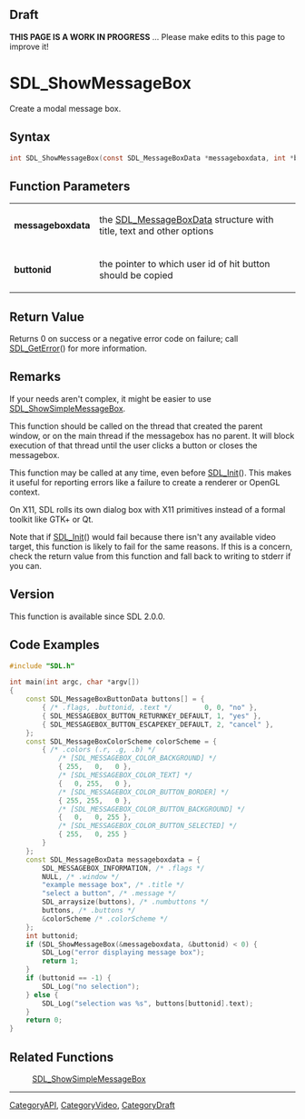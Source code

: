 
== Draft ==


'''THIS PAGE IS A WORK IN PROGRESS''' ... Please make edits to this page to improve it!



<!-- #*^*^*^*^*See https://wiki.libsdl.org/SGFunctions for details on editing this page*^*^*^*^* -->


= SDL_ShowMessageBox =

Create a modal message box.

== Syntax ==

<syntaxhighlight lang='c'>
int SDL_ShowMessageBox(const SDL_MessageBoxData *messageboxdata, int *buttonid);
</syntaxhighlight>

== Function Parameters ==

{|
|'''messageboxdata'''
|the [[SDL_MessageBoxData]] structure with title, text and other options
|-
|'''buttonid'''
|the pointer to which user id of hit button should be copied
|}

== Return Value ==

Returns 0 on success or a negative error code on failure; call
[[SDL_GetError]]() for more information.



== Remarks ==

If your needs aren't complex, it might be easier to use
[[SDL_ShowSimpleMessageBox]].

This function should be called on the thread that created the parent
window, or on the main thread if the messagebox has no parent. It will
block execution of that thread until the user clicks a button or closes the
messagebox.

This function may be called at any time, even before [[SDL_Init]](). This
makes it useful for reporting errors like a failure to create a renderer or
OpenGL context.

On X11, SDL rolls its own dialog box with X11 primitives instead of a
formal toolkit like GTK+ or Qt.

Note that if [[SDL_Init]]() would fail because there isn't any available
video target, this function is likely to fail for the same reasons. If this
is a concern, check the return value from this function and fall back to
writing to stderr if you can.

== Version ==

This function is available since SDL 2.0.0.



== Code Examples ==

<syntaxhighlight lang='c++'>
#include "SDL.h"

int main(int argc, char *argv[])
{
    const SDL_MessageBoxButtonData buttons[] = {
        { /* .flags, .buttonid, .text */        0, 0, "no" },
        { SDL_MESSAGEBOX_BUTTON_RETURNKEY_DEFAULT, 1, "yes" },
        { SDL_MESSAGEBOX_BUTTON_ESCAPEKEY_DEFAULT, 2, "cancel" },
    };
    const SDL_MessageBoxColorScheme colorScheme = {
        { /* .colors (.r, .g, .b) */
            /* [SDL_MESSAGEBOX_COLOR_BACKGROUND] */
            { 255,   0,   0 },
            /* [SDL_MESSAGEBOX_COLOR_TEXT] */
            {   0, 255,   0 },
            /* [SDL_MESSAGEBOX_COLOR_BUTTON_BORDER] */
            { 255, 255,   0 },
            /* [SDL_MESSAGEBOX_COLOR_BUTTON_BACKGROUND] */
            {   0,   0, 255 },
            /* [SDL_MESSAGEBOX_COLOR_BUTTON_SELECTED] */
            { 255,   0, 255 }
        }
    };
    const SDL_MessageBoxData messageboxdata = {
        SDL_MESSAGEBOX_INFORMATION, /* .flags */
        NULL, /* .window */
        "example message box", /* .title */
        "select a button", /* .message */
        SDL_arraysize(buttons), /* .numbuttons */
        buttons, /* .buttons */
        &colorScheme /* .colorScheme */
    };
    int buttonid;
    if (SDL_ShowMessageBox(&messageboxdata, &buttonid) < 0) {
        SDL_Log("error displaying message box");
        return 1;
    }
    if (buttonid == -1) {
        SDL_Log("no selection");
    } else {
        SDL_Log("selection was %s", buttons[buttonid].text);
    }
    return 0;
}
</syntaxhighlight>



== Related Functions ==

:[[SDL_ShowSimpleMessageBox]]

----
[[CategoryAPI]], [[CategoryVideo]], [[CategoryDraft]]
<!-- #See the Style Guide for instructions on editing the footer. -->


